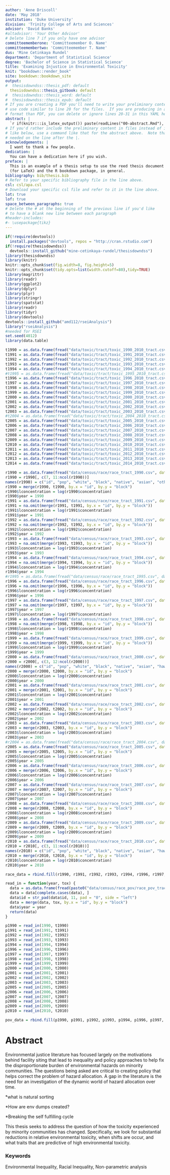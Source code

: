 ```yaml
---
author: 'Anne Driscoll'
date: 'May 2018'
institution: 'Duke University'
division: 'Trinity College of Arts and Sciences'
advisor: 'David Banks'
#altadvisor: 'Your Other Advisor'
# Delete line 7 if you only have one advisor
committeememberone: 'Committeemember O. Name'
committeemembertwo: 'Committeemember T. Name'
dus: 'Mine Cetinkaya Rundel'
department: 'Department of Statistical Science'
degree: 'Bachelor of Science in Statistical Science'
title: 'Examining Injustice in Environmental Toxicity'
knit: "bookdown::render_book"
site: bookdown::bookdown_site
output: 
#  thesisdowndss::thesis_pdf: default
  thesisdowndss::thesis_gitbook: default
#  thesisdowndss::thesis_word: default
#  thesisdowndss::thesis_epub: default
# If you are creating a PDF you'll need to write your preliminary content here or
# use code similar to line 20 for the files.  If you are producing in a different
# format than PDF, you can delete or ignore lines 20-31 in this YAML header.
abstract: |
  `r if(knitr:::is_latex_output()) paste(readLines("00-abstract.Rmd"), collapse = '\n  ')`
# If you'd rather include the preliminary content in files instead of inline
# like below, use a command like that for the abstract above.  Note that a tab is 
# needed on the line after the |.
acknowledgements: |
  I want to thank a few people.
dedication: |
  You can have a dedication here if you wish. 
preface: |
  This is an example of a thesis setup to use the reed thesis document class
  (for LaTeX) and the R bookdown package, in general.
bibliography: bib/thesis.bib
# Refer to your specific bibliography file in the line above.
csl: csl/apa.csl
# Download your specific csl file and refer to it in the line above.
lot: true
lof: true
space_between_paragraphs: true
# Delete the # at the beginning of the previous line if you'd like
# to have a blank new line between each paragraph
#header-includes:
#- \usepackage{tikz}
---
```


<!--
Above is the YAML (YAML Ain't Markup Language) header that includes a lot of metadata used to produce the document.  Be careful with spacing in this header!

If you'd prefer to not include a Dedication, for example, simply delete lines 17 and 18 above or add a # before them to comment them out.  If you have other LaTeX packages you would like to include, delete the # before header-includes and list the packages after hyphens on new lines.

If you'd like to include a comment that won't be produced in your resulting file enclose it in a block like this.
-->

<!--
If you receive a duplicate label error after knitting, make sure to delete the index.Rmd file and then knit again.
-->

```r
if(!require(devtools))
  install.packages("devtools", repos = "http://cran.rstudio.com")
if(!require(thesisdowndss))
  devtools::install_github("mine-cetinkaya-rundel/thesisdowndss")
library(thesisdowndss)
library(knitr)
knitr::opts_chunk$set(fig.width=8, fig.height=5) 
knitr::opts_chunk$set(tidy.opts=list(width.cutoff=80),tidy=TRUE)
library(magrittr)
library(readr)
library(ggplot2)
library(dplyr)
library(plyr)
library(stringr)
library(spatstat)
library(readr)
library(tidyr)
library(devtools)
devtools::install_github("amd112/rseiAnalysis")
library("rseiAnalysis")
#needed for RSEI
set.seed(4012)
library(data.table)
```

```r
t1990 = as.data.frame(fread("data/toxic/tract/toxic_1990_2010_tract.csv", data.table = FALSE))
t1991 = as.data.frame(fread("data/toxic/tract/toxic_1991_2010_tract.csv", data.table = FALSE))
t1992 = as.data.frame(fread("data/toxic/tract/toxic_1992_2010_tract.csv", data.table = FALSE))
t1993 = as.data.frame(fread("data/toxic/tract/toxic_1993_2010_tract.csv", data.table = FALSE))
t1994 = as.data.frame(fread("data/toxic/tract/toxic_1994_2010_tract.csv", data.table = FALSE))
#t1995 = as.data.frame(fread("data/toxic/tract/toxic_1995_2010_tract.csv", data.table = FALSE))
t1996 = as.data.frame(fread("data/toxic/tract/toxic_1996_2010_tract.csv", data.table = FALSE))
t1997 = as.data.frame(fread("data/toxic/tract/toxic_1997_2010_tract.csv", data.table = FALSE))
t1998 = as.data.frame(fread("data/toxic/tract/toxic_1998_2010_tract.csv", data.table = FALSE))
t1999 = as.data.frame(fread("data/toxic/tract/toxic_1999_2010_tract.csv", data.table = FALSE))
t2000 = as.data.frame(fread("data/toxic/tract/toxic_2000_2010_tract.csv", data.table = FALSE))
t2001 = as.data.frame(fread("data/toxic/tract/toxic_2001_2010_tract.csv", data.table = FALSE))
t2002 = as.data.frame(fread("data/toxic/tract/toxic_2002_2010_tract.csv", data.table = FALSE))
t2003 = as.data.frame(fread("data/toxic/tract/toxic_2003_2010_tract.csv", data.table = FALSE))
#t2004 = as.data.frame(fread("data/toxic/tract/toxic_2004_2010_tract.csv", data.table = FALSE))
t2005 = as.data.frame(fread("data/toxic/tract/toxic_2005_2010_tract.csv", data.table = FALSE))
t2006 = as.data.frame(fread("data/toxic/tract/toxic_2006_2010_tract.csv", data.table = FALSE))
t2007 = as.data.frame(fread("data/toxic/tract/toxic_2007_2010_tract.csv", data.table = FALSE))
t2008 = as.data.frame(fread("data/toxic/tract/toxic_2008_2010_tract.csv", data.table = FALSE))
t2009 = as.data.frame(fread("data/toxic/tract/toxic_2009_2010_tract.csv", data.table = FALSE))
t2010 = as.data.frame(fread("data/toxic/tract/toxic_2010_2010_tract.csv", data.table = FALSE))
t2011 = as.data.frame(fread("data/toxic/tract/toxic_2011_2010_tract.csv", data.table = FALSE))
t2012 = as.data.frame(fread("data/toxic/tract/toxic_2012_2010_tract.csv", data.table = FALSE))
t2013 = as.data.frame(fread("data/toxic/tract/toxic_2013_2010_tract.csv", data.table = FALSE))
t2014 = as.data.frame(fread("data/toxic/tract/toxic_2014_2010_tract.csv", data.table = FALSE))

r1990 = as.data.frame(fread("data/census/race/race_tract_1990.csv", data.table = FALSE))
r1990 = r1990[, c(7, 11:ncol(r1990))]
names(r1990) = c("id", "pop", "white", "black", "native", "asian", "other")
r1990 = merge(r1990, t1990, by.x = "id", by.y = "block")
r1990$lconcentration = log(r1990$concentration)
r1990$year = 1990
r1991 = as.data.frame(fread("data/census/race/race_tract_1991.csv", data.table = FALSE))
r1991 = na.omit(merge(r1991, t1991, by.x = "id", by.y = "block"))
r1991$lconcentration = log(r1991$concentration)
r1991$year = 1991
r1992 = as.data.frame(fread("data/census/race/race_tract_1992.csv", data.table = FALSE))
r1992 = na.omit(merge(r1992, t1992, by.x = "id", by.y = "block"))
r1992$lconcentration = log(r1992$concentration)
r1992$year = 1992
r1993 = as.data.frame(fread("data/census/race/race_tract_1993.csv", data.table = FALSE))
r1993 = na.omit(merge(r1993, t1993, by.x = "id", by.y = "block"))
r1993$lconcentration = log(r1993$concentration)
r1993$year = 1993
r1994 = as.data.frame(fread("data/census/race/race_tract_1994.csv", data.table = FALSE))
r1994 = na.omit(merge(r1994, t1994, by.x = "id", by.y = "block"))
r1994$lconcentration = log(r1994$concentration)
r1994$year = 1994
#r1995 = as.data.frame(fread("data/census/race/race_tract_1995.csv", data.table = FALSE))
r1996 = as.data.frame(fread("data/census/race/race_tract_1996.csv", data.table = FALSE))
r1996 = na.omit(merge(r1996, t1996, by.x = "id", by.y = "block"))
r1996$lconcentration = log(r1996$concentration)
r1996$year = 1996
r1997 = as.data.frame(fread("data/census/race/race_tract_1997.csv", data.table = FALSE))
r1997 = na.omit(merge(r1997, t1997, by.x = "id", by.y = "block"))
r1997$year = 1997
r1997$lconcentration = log(r1997$concentration)
r1998 = as.data.frame(fread("data/census/race/race_tract_1998.csv", data.table = FALSE))
r1998 = na.omit(merge(r1998, t1998, by.x = "id", by.y = "block"))
r1998$lconcentration = log(r1998$concentration)
r1998$year = 1998
r1999 = as.data.frame(fread("data/census/race/race_tract_1999.csv", data.table = FALSE))
r1999 = na.omit(merge(r1999, t1999, by.x = "id", by.y = "block"))
r1999$lconcentration = log(r1999$concentration)
r1999$year = 1999
r2000 = as.data.frame(fread("data/census/race/race_tract_2000.csv", data.table = FALSE))
r2000 = r2000[, c(3, 12:ncol(r2000))]
names(r2000) = c("id", "pop", "white", "black", "native", "asian", "hawaii", "other", "two")
r2000 = merge(r2000, t2000, by.x = "id", by.y = "block")
r2000$lconcentration = log(r2000$concentration)
r2000$year = 2000
r2001 = as.data.frame(fread("data/census/race/race_tract_2001.csv", data.table = FALSE))
r2001 = merge(r2001, t2001, by.x = "id", by.y = "block")
r2001$lconcentration = log(r2001$concentration)
r2001$year = 2001
r2002 = as.data.frame(fread("data/census/race/race_tract_2002.csv", data.table = FALSE))
r2002 = merge(r2002, t2002, by.x = "id", by.y = "block")
r2002$lconcentration = log(r2002$concentration)
r2002$year = 2002
r2003 = as.data.frame(fread("data/census/race/race_tract_2003.csv", data.table = FALSE))
r2003 = merge(r2003, t2003, by.x = "id", by.y = "block")
r2003$lconcentration = log(r2003$concentration)
r2003$year = 2003
#r2004 = as.data.frame(fread("data/census/race/race_tract_2004.csv", data.table = FALSE))
r2005 = as.data.frame(fread("data/census/race/race_tract_2005.csv", data.table = FALSE))
r2005 = merge(r2005, t2005, by.x = "id", by.y = "block")
r2005$lconcentration = log(r2005$concentration)
r2005$year = 2005
r2006 = as.data.frame(fread("data/census/race/race_tract_2006.csv", data.table = FALSE))
r2006 = merge(r2006, t2006, by.x = "id", by.y = "block")
r2006$lconcentration = log(r2006$concentration)
r2006$year = 2006
r2007 = as.data.frame(fread("data/census/race/race_tract_2007.csv", data.table = FALSE))
r2007 = merge(r2007, t2007, by.x = "id", by.y = "block")
r2007$lconcentration = log(r2007$concentration)
r2007$year = 2007
r2008 = as.data.frame(fread("data/census/race/race_tract_2008.csv", data.table = FALSE))
r2008 = merge(r2008, t2008, by.x = "id", by.y = "block")
r2008$lconcentration = log(r2008$concentration)
r2008$year = 2008
r2009 = as.data.frame(fread("data/census/race/race_tract_2009.csv", data.table = FALSE))
r2009 = merge(r2009, t2009, by.x = "id", by.y = "block")
r2009$lconcentration = log(r2009$concentration)
r2009$year = 2009
r2010 = as.data.frame(fread("data/census/race/race_tract_2010.csv", data.table = FALSE))
r2010 = r2010[, c(3, 11:ncol(r2010))]
names(r2010) = c("id", "pop", "white", "black", "native", "asian", "hawaii", "other", "two")
r2010 = merge(r2010, t2010, by.x = "id", by.y = "block")
r2010$lconcentration = log(r2010$concentration)
r2010$year = 2010

race_data = rbind.fill(r1990, r1991, r1992, r1993, r1994, r1996, r1997, r1998, r1999, r2000, r2001, r2002, r2003, r2005, r2006, r2007, r2008, r2009, r2010)

read_in = function(year, tox) {
  data = as.data.frame(fread(paste0("data/census/race_pov/race_pov_tract_", year, ".csv"), data.table = FALSE))
  data = data[complete.cases(data), ]
  data$id = str_pad(data$id, 11, pad = "0", side = "left")
  data = merge(data, tox, by.x = "id", by.y = "block")
  data$year = year
  return(data)
}

p1990 = read_in(1990, t1990)
p1991 = read_in(1991, t1991)
p1992 = read_in(1992, t1992)
p1993 = read_in(1993, t1993)
p1994 = read_in(1994, t1994)
p1996 = read_in(1996, t1996)
p1997 = read_in(1997, t1997)
p1998 = read_in(1998, t1998)
p1999 = read_in(1999, t1999)
p2000 = read_in(2000, t2000)
p2001 = read_in(2001, t2001)
p2002 = read_in(2002, t2002)
p2003 = read_in(2003, t2003)
p2005 = read_in(2005, t2005)
p2006 = read_in(2006, t2006)
p2007 = read_in(2007, t2007)
p2008 = read_in(2008, t2008)
p2009 = read_in(2009, t2009)
p2010 = read_in(2010, t2010)

pov_data = rbind.fill(p1990, p1991, p1992, p1993, p1994, p1996, p1997, p1998, p1999, p2000, p2001, p2002, p2003, p2005, p2006, p2007, p2008, p2009, p2010)
```


<!-- You'll need to include the order that you'd like Rmd files to appear in the _bookdown.yml file for
PDF files and also delete the # before rmd_files: there.  You'll want to not include 00(two-hyphens)prelim.Rmd
and 00-abstract.Rmd since they are handled in the YAML above differently for the PDF version.
-->

<!-- The {.unnumbered} option here means that the introduction will be "Chapter 0." You can also use {-} for no numbers
on chapters.
-->

# Abstract {.unnumbered}

Environmental justice literature has focused largely on the motivations behind facility siting that lead to inequality and policy approaches to help fix the disproportionate burden of environmental hazards on minority communities. The questions being asked are critical to creating policy that helps correct the problem of hazard allocation. A gap in the literature is the need for an investigation of the dynamic world of hazard allocation over time. 

*what is natural sorting

*How are env dumps created?

*Breaking the self fulfilling cycle

This thesis seeks to address the question of how the toxicity experienced by minority communities has changed. Specifically, we look for substantial reductions in relative environmental toxicity, when shifts are occur, and what traits that are predictive of high environmental toxicity.

### Keywords
Environmental Inequality, Racial Inequality, Non-parametric analysis
